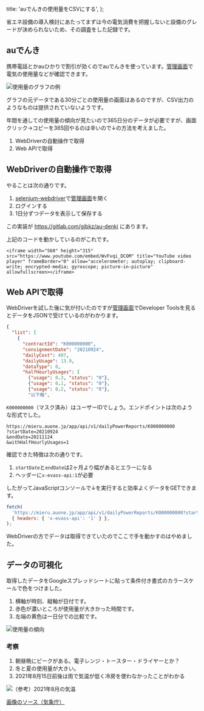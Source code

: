   title: 'auでんきの使用量をCSVにする',
};

省エネ設備の導入検討にあたってまずは今の電気消費を把握しないと設備のグレードが決められないため、その調査をした記録です。

## auでんき

携帯電話とかauひかりで割引が効くのでauでんきを使っています。[管理画面]で電気の使用量などが確認できます。

[管理画面]: https://mieru.auone.jp/#/results/daily

![使用量のグラフの例](./daily.png)

グラフの元データである30分ごとの使用量の画面はあるのですが、CSV出力のようなものは提供されていないようです。

年間を通しての使用量の傾向が見たいので365日分のデータが必要ですが、画面クリック→コピーを365回やるのは辛いので↓の方法を考えました。

1. WebDriverの自動操作で取得
2. Web APIで取得

## WebDriverの自動操作で取得

やることは次の通りです。

1. [selenium-webdriver]で[管理画面]を開く
2. ログインする
3. 1日分ずつデータを表示して保存する

この実装が https://gitlab.com/gjbkz/au-denki にあります。

上記のコードを動かしているのがこれです。

```youtube
<iframe width="560" height="315" src="https://www.youtube.com/embed/WvFvqi_DCOM" title="YouTube video player" frameBorder="0" allow="accelerometer; autoplay; clipboard-write; encrypted-media; gyroscope; picture-in-picture" allowfullscreen></iframe>
```

[selenium-webdriver]: https://www.npmjs.com/package/selenium-webdriver

## Web APIで取得

WebDriverを試した後に気が付いたのですが[管理画面]でDeveloper Toolsを見るとデータをJSONで受けているのがわかります。

```json Web APIのレスポンス
{
  "list": [
    {
      "contractId": "K000000000",
      "consignmentDate": "20210924",
      "dailyCost": 407,
      "dailyUsage": 13.9,
      "dataType": 0,
      "halfHourlyUsages": [
        {"usage": 0.3, "status": "0"},
        {"usage": 0.1, "status": "0"},
        {"usage": 0.2, "status": "0"},
        "以下略",
```

`K000000000`（マスク済み）はユーザーIDでしょう。エンドポイントは次のような形式でした。

```
https://mieru.auone.jp/app/api/v1/dailyPowerReports/K000000000
?startDate=20210924
&endDate=20211124
&withHalfHourlyUsages=1
```

確認できた特徴は次の通りです。

1. `startDate`と`endDate`は2ヶ月より幅があるとエラーになる
1. ヘッダーに`x-evass-api:1`が必要

したがってJavaScriptコンソールで↓を実行すると効率よくデータをGETできます。

```javascript 9月と10月のデータをGETするスクリプト
fetch(
  'https://mieru.auone.jp/app/api/v1/dailyPowerReports/K000000000?startDate=20210901&endDate=20211101&withHalfHourlyUsages=1',
  { headers: { 'x-evass-api': '1' } },
);
```

WebDriverの方でデータは取得できていたのでここで手を動かすのはやめました。

## データの可視化

取得したデータをGoogleスプレッドシートに貼って条件付き書式のカラースケールで色をつけました。

1. 横軸が時刻、縦軸が日付です。
2. 赤色が濃いところが使用量が大きかった時間です。
3. 左端の黄色は一日分での比較です。

![使用量の傾向](./usage.png)

### 考察

1. 朝昼晩にピークがある。電子レンジ・トースター・ドライヤーとか？
2. 冬と夏の使用量が大きい。
3. 2021年8月15日前後は雨で気温が低く冷房を使わなかったことがわかる

![（参考）2021年8月の気温](./2021-8.png)

[画像のソース（気象庁）](https://www.data.jma.go.jp/obd/stats/etrn/view/daily_s1.php?prec_no=44&block_no=47662&year=2021&month=08&day=&view=g_tem)
